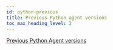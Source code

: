 ```yaml
---
id: python-previous
title: Previous Python agent versions
toc_max_heading_level: 2
---
```



[Previous Python Agent versions](https://deprecated-docs.whatap.io/kr/releasenotes/#python-agent-release-notes)

